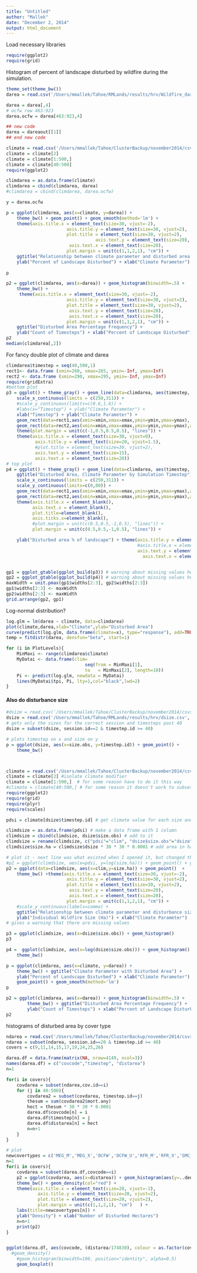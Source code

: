 ```yaml
---
title: "Untitled"
author: "Mallek"
date: "December 2, 2014"
output: html_document
---
```

Load necessary libraries
```r
require(ggplot2)
require(grid)
```
Histogram of percent of landscape disturbed by wildfire during the simulation.

```r
theme_set(theme_bw())
darea = read.csv('/Users/mmallek/Tahoe/RMLands/results/hrv/Wildfire_darea_trajectory.csv', header=TRUE)

darea = darea[,4]
# ocfw row 463:923
darea.ocfw = darea[463:923,4]

## new code
darea = dareaout[[1]]
## end new code

climate = read.csv('/Users/mmallek/Tahoe/ClusterBackup/november2014/csvs_upto_s20/climate_mean_5yr_660.csv', header=TRUE)
climate = climate[2]
climate = climate[1:500,]
climate = climate[40:500]
require(ggplot2)

climdarea = as.data.frame(climate)
climdarea = cbind(climdarea, darea)
#climdarea = cbind(climdarea, darea.ocfw)

y = darea.ocfw

p = ggplot(climdarea, aes(x=climate, y=darea)) + 
    theme_bw() + geom_point() + geom_smooth(method='lm') +
    theme(axis.title.x = element_text(size=30, vjust=-2), 
                       axis.title.y = element_text(size=30, vjust=2), 
                       plot.title = element_text(size=30, vjust=2), 
                                  axis.text.y = element_text(size=20), 
                        axis.text.x = element_text(size=20), 
                       plot.margin = unit(c(1,1,2,1), "cm")) + 
    ggtitle("Relationship between climate parameter and disturbed area per timestep") +
    ylab("Percent of Landscape Disturbed") + xlab("Climate Parameter") 
    
p

p2 = ggplot(climdarea, aes(x=darea)) + geom_histogram(binwidth=.5) + 
    theme_bw() + 
     theme(axis.title.x = element_text(size=30, vjust=-2), 
                       axis.title.y = element_text(size=30, vjust=2), 
                       plot.title = element_text(size=30, vjust=2), 
                        axis.text.y = element_text(size=20), 
                        axis.text.x = element_text(size=20), 
                       plot.margin = unit(c(1,1,2,1), "cm")) + 
    ggtitle("Disturbed Area Percentage Frequency") +
    ylab("Count of Timesteps") + xlab("Percent of Landscape Disturbed") 
p2   
median(climdarea[,2])
```

For fancy double plot of climate and darea

```r
climdarea$timestep = seq(40,500,1)
rect1<- data.frame (xmin=260, xmax=265, ymin=-Inf, ymax=Inf)
rect2 <- data.frame (xmin=290, xmax=295, ymin=-Inf, ymax=Inf)
require(gridExtra)
#bottom plot
p3 = ggplot() + theme_gray() + geom_line(data=climdarea, aes(timestep, climate)) + 
    scale_x_continuous(limits = c(250,311)) +
    #scale_y_continuous(limits=c(0.6,1.6)) +
    #labs(x="Timestep") + ylab("Climate Parameter") +
    xlab("Timestep") + ylab("Climate Parameter") +
    geom_rect(data=rect1,aes(xmin=xmin,xmax=xmax,ymin=ymin,ymax=ymax), alpha=0.1,fill="blue")+
    geom_rect(data=rect2,aes(xmin=xmin,xmax=xmax,ymin=ymin,ymax=ymax),alpha=0.1,fill="blue")+
    theme(plot.margin = unit(c(-1,0.5,0.5,0.5), "lines")) +
    theme(axis.title.x = element_text(size=30, vjust=0), 
           axis.title.y = element_text(size=20, vjust=1.5), 
           #plot.title = element_text(size=30, vjust=2), 
           axis.text.y = element_text(size=15), 
           axis.text.x = element_text(size=20))
# top plot
p4 = ggplot() + theme_gray() + geom_line(data=climdarea, aes(timestep, darea)) + 
    ggtitle("Disturbed Area, Climate Parameter by Simulation Timestep") +
    scale_x_continuous(limits = c(250,311)) +
    scale_y_continuous(limits=c(0,80)) +
    geom_rect(data=rect1,aes(xmin=xmin,xmax=xmax,ymin=ymin,ymax=ymax),alpha=0.1,fill="blue") +
    geom_rect(data=rect2,aes(xmin=xmin,xmax=xmax,ymin=ymin,ymax=ymax),alpha=0.1,fill="blue")+
    theme(axis.title.x = element_blank(),
          axis.text.x = element_blank(),
          plot.title=element_blank(),
          axis.ticks.x=element_blank(),
          #plot.margin = unit(c(0.5,0.5,-1,0.5), "lines")) +
          plot.margin = unit(c(0.5,0.5,-1,0.5), "lines")) +

    ylab("Disturbed area % of landscape") + theme(axis.title.y = element_text(size=20, vjust=1.5),
                                                  #axis.title.x = element_text(size=20, vjust=2),
                                                  axis.text.y = element_text(size=15), 
                                                    axis.text.x = element_text(size=20))


gp1 = ggplot_gtable(ggplot_build(p3)) # warning about missing values here
gp2 = ggplot_gtable(ggplot_build(p4)) # warning about missing values here
maxWidth = unit.pmax(gp1$widths[2:3], gp2$widths[2:3])
gp1$widths[2:3] <- maxWidth
gp2$widths[2:3] <- maxWidth
grid.arrange(gp2, gp1) 


```

Log-normal distribution?
```r
log.glm = lm(darea ~ climate, data=climdarea)
plot(climate,darea,xlab="Climate",ylab="Disturbed Area")
curve(predict(log.glm, data.frame(climate=x), type="response"), add=TRUE)
temp = fitdistr(darea, densfun="beta", start=1)
```

```r
for (i in PlotLevels){
    MinMaxi <- range(climdarea$climate)
    MyDatai <- data.frame(clim=
                              seq(from = MinMaxi[1], 
                              to   = MinMaxi[2], length=10))
    Pi <- predict(log.glm, newdata = MyDatai)
    lines(MyDatai$tpi, Pi, lty=1,col="black",lwd=2)
}
```

#### Also do disturbance size
```r
#dsize = read.csv('/Users/mmallek/Tahoe/ClusterBackup/november2014/csvs_upto_s20/dsize.csv', header=TRUE)
dsize = read.csv('/Users/mmallek/Tahoe/RMLands/results/hrv/dsize.csv', header=TRUE)
# gets only the sizes for the correct session and timesteps past 40
dsize = subset(dsize, session.id==2 & timestep.id >= 40)

# plots timestep on x and size on y
p = ggplot(dsize, aes(x=size.obs, y=timestep.id)) + geom_point() +
    theme_bw()



climate = read.csv('/Users/mmallek/Tahoe/ClusterBackup/november2014/csvs_upto_s20/climate_mean_5yr_660.csv', header=TRUE)
climate = climate[2] #isolate climate modifier
climate = climate[1:500,]  # for some reason have to do it this way
#climate = climate[40:500,] # for some reason it doesn't work to subset climate
require(ggplot2)
require(grid)
require(plyr)
require(scales)

pdsi = climate[dsize$timestep.id] # get climate value for each size and timestep combination

climdsize = as.data.frame(pdsi) # make a data frame with 1 column
climdsize = cbind(climdsize, dsize$size.obs) # add to it
climdsize = rename(climdsize, c("pdsi"="clim", "dsize$size.obs"="dsize")) # give better names
climdsize$size.ha = climdsize$dsize * 30 * 30 * 0.0001 # add area in ha

# plot it - next line was what existed when I opened it, but changed the log and got rid of the smooth
#p2 = ggplot(climdsize, aes(x=pdsi, y=log(size.ha))) + geom_point() + geom_smooth(method='lm') +
p2 = ggplot(data=climdsize, aes(x=clim,y=size.ha)) + geom_point()  +
    theme_bw() +theme(axis.title.x = element_text(size=30, vjust=-2), 
                       axis.title.y = element_text(size=30, vjust=2), 
                       plot.title = element_text(size=30, vjust=2), 
                        axis.text.y = element_text(size=20), 
                        axis.text.x = element_text(size=20), 
                       plot.margin = unit(c(1,1,2,1), "cm")) + 
    #scale_y_continuous(labels=comma) +
    ggtitle("Relationship between climate parameter and disturbance size") +
    ylab("Individual Wildfire Size (Ha)") + xlab("Climate Parameter")
# gives a warning that there are missing values

p3 = ggplot(climdsize, aes(x=dsize$size.obs)) + geom_histogram()
p3

p4 =  ggplot(climdsize, aes(x=log(dsize$size.obs))) + geom_histogram() +
    theme_bw()

p = ggplot(climdarea, aes(x=climate, y=darea)) + 
    theme_bw() + ggtitle("Climate Parameter with Disturbed Area") +
    ylab("Percent of Landscape Disturbed") + xlab("Climate Parameter") +
    geom_point() + geom_smooth(method='lm') 
p

p2 = ggplot(climdarea, aes(x=darea)) + geom_histogram(binwidth=.5) +
        theme_bw() + ggtitle("Disturbed Area Percentage Frequency") +
        ylab("Count of Timesteps") + xlab("Percent of Landscape Disturbed") 
p2    
```

histograms of disturbed area by cover type
```r
ndarea = read.csv('/Users/mmallek/Tahoe/ClusterBackup/november2014/csvs_upto_s20/darea.csv')
ndarea = subset(ndarea, session.id==20 & timestep.id >= 40)     
covers = c(9,11,14,15,17,19,24,25,26)

darea.df = data.frame(matrix(NA, nrow=4149, ncol=3))
names(darea.df) = c("covcode","timestep", "distarea")
n=1

for(i in covers){
    covdarea = subset(ndarea,cov.id==i)
    for (j in 40:500){
        covdarea2 = subset(covdarea, timestep.id==j)
        thesum = sum(covdarea2$mort.any)
        hect = thesum * 30 * 30 * 0.0001
        darea.df$covcode[n] = i
        darea.df$timestep[n] = j
        darea.df$distarea[n] = hect
        n=n+1
    }
}

# plot
newcovertypes = c('MEG_M','MEG_X','OCFW','OCFW_U','RFR_M','RFR_X','SMC_M','SMC_U','SMC_X')
n=1
for(i in covers){
    covdarea = subset(darea.df,covcode==i)
    p2 = ggplot(covdarea, aes(x=distarea)) + geom_histogram(aes(y=..density..), col="black", fill="grey31") + #binwidth=) + 
    theme_bw() + geom_density(col="red") +
    theme(axis.title.x = element_text(size=20, vjust=-2), 
            axis.title.y = element_text(size=20, vjust=2), 
            plot.title = element_text(size=20, vjust=2), 
            plot.margin = unit(c(1,1,2,1), "cm")   ) +
    labs(title=newcovertypes[n]) +
    ylab("Density") + xlab("Number of Disturbed Hectares") 
    n=n+1
    print(p2)
}


ggplot(darea.df, aes(covcode, (distarea/174830), colour = as.factor(covcode))) +
  #geom_density()
    #geom_histogram(binwidth=100, position="identity", alpha=0.5)
    geom_boxplot()
```

